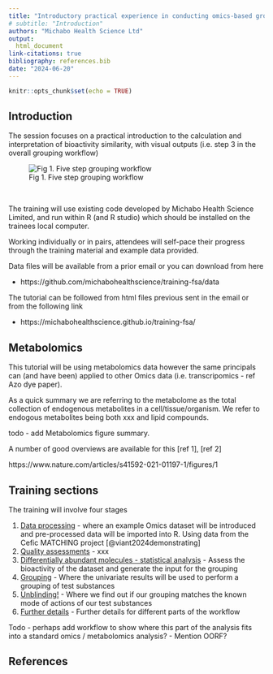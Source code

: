 ```yaml
---
title: "Introductory practical experience in conducting omics-based grouping"
# subtitle: "Introduction"
authors: "Michabo Health Science Ltd"
output: 
  html_document
link-citations: true
bibliography: references.bib
date: "2024-06-20"
---
```


```r
knitr::opts_chunk$set(echo = TRUE)
```

## Introduction

The session focuses on a practical introduction to the calculation and interpretation of bioactivity similarity, with visual outputs (i.e. step 3 in the overall grouping workflow)

![Fig 1. Five step grouping workflow](five_step_grouping_workflow.png)

&nbsp;

The training will use existing code developed by Michabo Health Science Limited, and run within R (and R studio) which should be installed on the trainees local computer.

Working individually or in pairs, attendees will self-pace their progress through the training material and example data provided.




Data files will be available from a prior email or you can download from here

- https://github.com/michabohealthscience/training-fsa/data


The tutorial can be followed from html files previous sent in the email or from the following link

- https://michabohealthscience.github.io/training-fsa/


## Metabolomics

This tutorial will be using metabolomics data however the same principals can (and have been) applied to other Omics data (i.e. transcripomics - ref Azo dye paper).

As a quick summary we are referring to the metabolome as the total collection of endogenous metabolites in a cell/tissue/organism. We refer to endogous metabolites being both xxx and lipid compounds.

todo - add Metabolomics figure summary.


A number of good overviews are available for this [ref 1], [ref 2]

https://www.nature.com/articles/s41592-021-01197-1/figures/1




## Training sections

The training will involve four stages

1. [Data processing](1_data_processing.html) - where an example Omics dataset will be introduced and pre-processed data will be imported into R. Using data from the Cefic MATCHING project [@viant2024demonstrating]
2. [Quality assessments](2_qa.html) - xxx
3. [Differentially abundant molecules - statistical analysis](3_stats.html) - Assess the bioactivity of the dataset and generate the input for the grouping
4. [Grouping](4_grouping.html)  - Where the univariate results will be used to perform a grouping of test substances
5. [Unblinding!](5_unblinding.html) - Where we find out if our grouping matches the known mode of actions of our test substances
6. [Further details](6_more_info.html) - Further details for different parts of the workflow


Todo - perhaps add workflow to show where this part of the analysis fits into a standard omics / metabolomics analysis?
     - Mention OORF?

## References